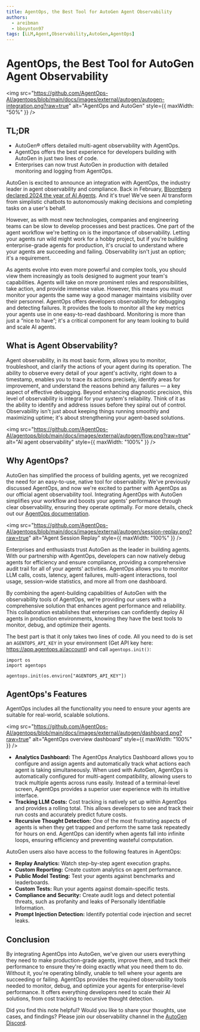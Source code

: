 ```yaml
---
title: AgentOps, the Best Tool for AutoGen Agent Observability
authors:
  - areibman
  - bboynton97
tags: [LLM,Agent,Observability,AutoGen,AgentOps]
---
```


# AgentOps, the Best Tool for AutoGen Agent Observability
<img src="https://github.com/AgentOps-AI/agentops/blob/main/docs/images/external/autogen/autogen-integration.png?raw=true" alt="AgentOps and AutoGen" style={{ maxWidth: "50%" }} />

## TL;DR
* AutoGen® offers detailed multi-agent observability with AgentOps.
* AgentOps offers the best experience for developers building with AutoGen in just two lines of code.
* Enterprises can now trust AutoGen in production with detailed monitoring and logging from AgentOps.

AutoGen is excited to announce an integration with AgentOps, the industry leader in agent observability and compliance. Back in February, [Bloomberg declared 2024 the year of AI Agents](https://www.bloomberg.com/news/newsletters/2024-02-15/tech-companies-bet-the-world-is-ready-for-ai-agents). And it's true! We've seen AI transform from simplistic chatbots to autonomously making decisions and completing tasks on a user's behalf.

However, as with most new technologies, companies and engineering teams can be slow to develop processes and best practices. One part of the agent workflow we're betting on is the importance of observability. Letting your agents run wild might work for a hobby project, but if you're building enterprise-grade agents for production, it's crucial to understand where your agents are succeeding and failing. Observability isn't just an option; it's a requirement.

As agents evolve into even more powerful and complex tools, you should view them increasingly as tools designed to augment your team's capabilities. Agents will take on more prominent roles and responsibilities, take action, and provide immense value. However, this means you must monitor your agents the same way a good manager maintains visibility over their personnel. AgentOps offers developers observability for debugging and detecting failures. It provides the tools to monitor all the key metrics your agents use in one easy-to-read dashboard. Monitoring is more than just a “nice to have”; it's a critical component for any team looking to build and scale AI agents.

## What is Agent Observability?

Agent observability, in its most basic form, allows you to monitor, troubleshoot, and clarify the actions of your agent during its operation. The ability to observe every detail of your agent's activity, right down to a timestamp, enables you to trace its actions precisely, identify areas for improvement, and understand the reasons behind any failures — a key aspect of effective debugging. Beyond enhancing diagnostic precision, this level of observability is integral for your system's reliability. Think of it as the ability to identify and address issues before they spiral out of control. Observability isn't just about keeping things running smoothly and maximizing uptime; it's about strengthening your agent-based solutions.

<img src="https://github.com/AgentOps-AI/agentops/blob/main/docs/images/external/autogen/flow.png?raw=true" alt="AI agent observability" style={{ maxWidth: "100%" }} />

## Why AgentOps?

AutoGen has simplified the process of building agents, yet we recognized the need for an easy-to-use, native tool for observability. We've previously discussed AgentOps, and now we're excited to partner with AgentOps as our official agent observability tool. Integrating AgentOps with AutoGen simplifies your workflow and boosts your agents' performance through clear observability, ensuring they operate optimally. For more details, check out our [AgentOps documentation](https://ag2ai.github.io/autogen/docs/notebooks/agentchat_agentops/).

<img src="https://github.com/AgentOps-AI/agentops/blob/main/docs/images/external/autogen/session-replay.png?raw=true" alt="Agent Session Replay" style={{ maxWidth: "100%" }} />

Enterprises and enthusiasts trust AutoGen as the leader in building agents. With our partnership with AgentOps, developers can now natively debug agents for efficiency and ensure compliance, providing a comprehensive audit trail for all of your agents' activities. AgentOps allows you to monitor LLM calls, costs, latency, agent failures, multi-agent interactions, tool usage, session-wide statistics, and more all from one dashboard.

By combining the agent-building capabilities of AutoGen with the observability tools of AgentOps, we're providing our users with a comprehensive solution that enhances agent performance and reliability. This collaboration establishes that enterprises can confidently deploy AI agents in production environments, knowing they have the best tools to monitor, debug, and optimize their agents.

The best part is that it only takes two lines of code. All you need to do is set an `AGENTOPS_API_KEY` in your environment (Get API key here: https://app.agentops.ai/account) and call `agentops.init()`:
```
import os
import agentops

agentops.init(os.environ["AGENTOPS_API_KEY"])
```

## AgentOps's Features

AgentOps includes all the functionality you need to ensure your agents are suitable for real-world, scalable solutions.

<img src="https://github.com/AgentOps-AI/agentops/blob/main/docs/images/external/autogen/dashboard.png?raw=true" alt="AgentOps overview dashboard" style={{ maxWidth: "100%" }} />

* **Analytics Dashboard:** The AgentOps Analytics Dashboard allows you to configure and assign agents and automatically track what actions each agent is taking simultaneously. When used with AutoGen, AgentOps is automatically configured for multi-agent compatibility, allowing users to track multiple agents across runs easily. Instead of a terminal-level screen, AgentOps provides a superior user experience with its intuitive interface.
* **Tracking LLM Costs:** Cost tracking is natively set up within AgentOps and provides a rolling total. This allows developers to see and track their run costs and accurately predict future costs.
* **Recursive Thought Detection:** One of the most frustrating aspects of agents is when they get trapped and perform the same task repeatedly for hours on end. AgentOps can identify when agents fall into infinite loops, ensuring efficiency and preventing wasteful computation.

AutoGen users also have access to the following features in AgentOps:

* **Replay Analytics:** Watch step-by-step agent execution graphs.
* **Custom Reporting:** Create custom analytics on agent performance.
* **Public Model Testing:** Test your agents against benchmarks and leaderboards.
* **Custom Tests:** Run your agents against domain-specific tests.
* **Compliance and Security:** Create audit logs and detect potential threats, such as profanity and leaks of Personally Identifiable Information.
* **Prompt Injection Detection:** Identify potential code injection and secret leaks.

## Conclusion

By integrating AgentOps into AutoGen, we've given our users everything they need to make production-grade agents, improve them, and track their performance to ensure they're doing exactly what you need them to do. Without it, you're operating blindly, unable to tell where your agents are succeeding or failing. AgentOps provides the required observability tools needed to monitor, debug, and optimize your agents for enterprise-level performance. It offers everything developers need to scale their AI solutions, from cost tracking to recursive thought detection.

Did you find this note helpful? Would you like to share your thoughts, use cases, and findings? Please join our observability channel in the [AutoGen Discord](https://discord.gg/hXJknP54EH).

